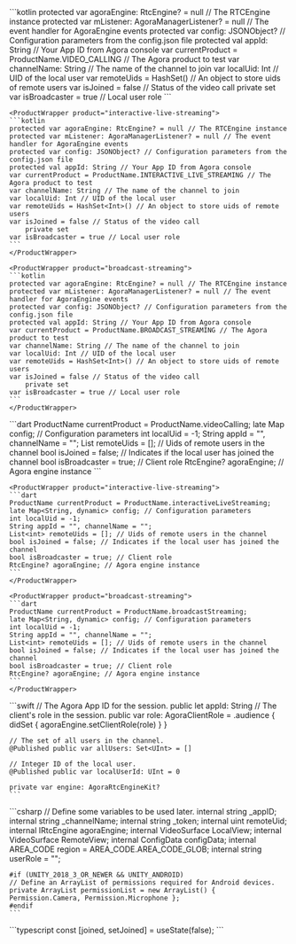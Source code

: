 <PlatformWrapper platform="android">
    <ProductWrapper product="video-calling">
    ```kotlin
    protected var agoraEngine: RtcEngine? = null // The RTCEngine instance
    protected var mListener: AgoraManagerListener? = null // The event handler for AgoraEngine events
    protected var config: JSONObject? // Configuration parameters from the config.json file
    protected val appId: String // Your App ID from Agora console
    var currentProduct = ProductName.VIDEO_CALLING // The Agora product to test
    var channelName: String // The name of the channel to join
    var localUid: Int // UID of the local user
    var remoteUids = HashSet<Int>() // An object to store uids of remote users
    var isJoined = false // Status of the video call
        private set
    var isBroadcaster = true // Local user role
    ```
    </ProductWrapper>

    <ProductWrapper product="interactive-live-streaming">
    ```kotlin
    protected var agoraEngine: RtcEngine? = null // The RTCEngine instance
    protected var mListener: AgoraManagerListener? = null // The event handler for AgoraEngine events
    protected var config: JSONObject? // Configuration parameters from the config.json file
    protected val appId: String // Your App ID from Agora console
    var currentProduct = ProductName.INTERACTIVE_LIVE_STREAMING // The Agora product to test
    var channelName: String // The name of the channel to join
    var localUid: Int // UID of the local user
    var remoteUids = HashSet<Int>() // An object to store uids of remote users
    var isJoined = false // Status of the video call
        private set
    var isBroadcaster = true // Local user role
    ```
    </ProductWrapper>

    <ProductWrapper product="broadcast-streaming">
    ```kotlin
    protected var agoraEngine: RtcEngine? = null // The RTCEngine instance
    protected var mListener: AgoraManagerListener? = null // The event handler for AgoraEngine events
    protected var config: JSONObject? // Configuration parameters from the config.json file
    protected val appId: String // Your App ID from Agora console
    var currentProduct = ProductName.BROADCAST_STREAMING // The Agora product to test
    var channelName: String // The name of the channel to join
    var localUid: Int // UID of the local user
    var remoteUids = HashSet<Int>() // An object to store uids of remote users
    var isJoined = false // Status of the video call
        private set
    var isBroadcaster = true // Local user role
    ```
    </ProductWrapper>    
</PlatformWrapper>
<PlatformWrapper platform="flutter">
    <ProductWrapper product="video-calling">
    ```dart
    ProductName currentProduct = ProductName.videoCalling;
    late Map<String, dynamic> config; // Configuration parameters
    int localUid = -1;
    String appId = "", channelName = "";
    List<int> remoteUids = []; // Uids of remote users in the channel
    bool isJoined = false; // Indicates if the local user has joined the channel
    bool isBroadcaster = true; // Client role
    RtcEngine? agoraEngine; // Agora engine instance
    ```
    </ProductWrapper>

    <ProductWrapper product="interactive-live-streaming">
    ```dart
    ProductName currentProduct = ProductName.interactiveLiveStreaming;
    late Map<String, dynamic> config; // Configuration parameters
    int localUid = -1;
    String appId = "", channelName = "";
    List<int> remoteUids = []; // Uids of remote users in the channel
    bool isJoined = false; // Indicates if the local user has joined the channel
    bool isBroadcaster = true; // Client role
    RtcEngine? agoraEngine; // Agora engine instance
    ```
    </ProductWrapper>

    <ProductWrapper product="broadcast-streaming">
    ```dart
    ProductName currentProduct = ProductName.broadcastStreaming;
    late Map<String, dynamic> config; // Configuration parameters
    int localUid = -1;
    String appId = "", channelName = "";
    List<int> remoteUids = []; // Uids of remote users in the channel
    bool isJoined = false; // Indicates if the local user has joined the channel
    bool isBroadcaster = true; // Client role
    RtcEngine? agoraEngine; // Agora engine instance
    ```
    </ProductWrapper>    
</PlatformWrapper>
<PlatformWrapper platform={["ios","macos"]}>
    ```swift
    // The Agora App ID for the session.
    public let appId: String
    // The client's role in the session.
    public var role: AgoraClientRole = .audience {
        didSet { agoraEngine.setClientRole(role) }
    }

    // The set of all users in the channel.
    @Published public var allUsers: Set<UInt> = []

    // Integer ID of the local user.
    @Published public var localUserId: UInt = 0

    private var engine: AgoraRtcEngineKit?
    ```
</PlatformWrapper>
<PlatformWrapper platform = "unity">
    ```csharp
    // Define some variables to be used later.
    internal string _appID;
    internal string _channelName;
    internal string _token;
    internal uint remoteUid;
    internal IRtcEngine agoraEngine;
    internal VideoSurface LocalView;
    internal VideoSurface RemoteView;
    internal ConfigData configData;
    internal AREA_CODE region = AREA_CODE.AREA_CODE_GLOB;
    internal string userRole = "";

    #if (UNITY_2018_3_OR_NEWER && UNITY_ANDROID)
    // Define an ArrayList of permissions required for Android devices.
    private ArrayList permissionList = new ArrayList() { Permission.Camera, Permission.Microphone };
    #endif
    ```
</PlatformWrapper>
<PlatformWrapper platform="react-js">
    ```typescript
    const [joined, setJoined] = useState(false);
    ```
</PlatformWrapper>